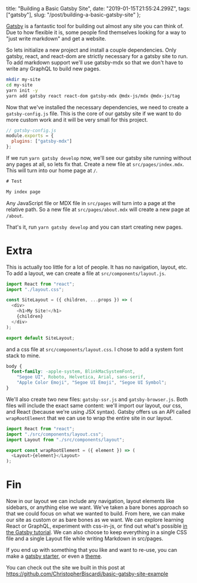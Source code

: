   title: "Building a Basic Gatsby Site",
  date: "2019-01-15T21:55:24.299Z",
  tags: ["gatsby"],
  slug: "/post/building-a-basic-gatsby-site"
};

[Gatsby](https://www.gatsbyjs.org/) is a fantastic tool for
building out almost any site you can think of. Due to how
flexible it is, some people find themselves looking for a
way to "just write markdown" and get a website.

So lets initialize a new project and install a couple
dependencies. Only gatsby, react, and react-dom are strictly
necessary for a gatsby site to run. To add markdown support
we'll use gatsby-mdx so that we don't have to write any
GraphQL to build new pages.

```sh
mkdir my-site
cd my-site
yarn init -y
yarn add gatsby react react-dom gatsby-mdx @mdx-js/mdx @mdx-js/tag
```

Now that we've installed the necessary dependencies, we need
to create a `gatsby-config.js` file. This is the core of our
gatsby site if we want to do more custom work and it will be
very small for this project.

```js
// gatsby-config.js
module.exports = {
  plugins: ["gatsby-mdx"]
};
```

If we run `yarn gatsby develop` now, we'll see our gatsby
site running without any pages at all, so lets fix that.
Create a new file at `src/pages/index.mdx`. This will turn
into our home page at `/`.

```js
# Test

My index page
```

Any JavaScript file or MDX file in `src/pages` will turn
into a page at the relative path. So a new file at
`src/pages/about.mdx` will create a new page at `/about`.

That's it, run `yarn gatsby develop` and you can start
creating new pages.

# Extra

This is actually too little for a lot of people. It has no
navigation, layout, etc. To add a layout, we can create a
file at `src/components/layout.js`.

```js
import React from "react";
import "./layout.css";

const SiteLayout = ({ children, ...props }) => (
  <div>
    <h1>My Site!</h1>
    {children}
  </div>
);

export default SiteLayout;
```

and a css file at `src/components/layout.css`. I chose to
add a system font stack to mine.

```css
body {
  font-family: -apple-system, BlinkMacSystemFont,
    "Segoe UI", Roboto, Helvetica, Arial, sans-serif,
    "Apple Color Emoji", "Segoe UI Emoji", "Segoe UI Symbol";
}
```

We'll also create two new files: `gatsby-ssr.js` and
`gatsby-browser.js`. Both files will include the exact same
content: we'll import our layout, our css, and React
(because we're using JSX syntax). Gatsby offers us an API
called `wrapRootElement` that we can use to wrap the entire
site in our layout.

```js
import React from "react";
import "./src/components/layout.css";
import Layout from "./src/components/layout";

export const wrapRootElement = ({ element }) => (
  <Layout>{element}</Layout>
);
```

# Fin

Now in our layout we can include any navigation, layout
elements like sidebars, or anything else we want. We've
taken a bare bones approach so that we could focus on what
we wanted to build. From here, we can make our site as
custom or as bare bones as we want. We can explore learning
React or GraphQL, experiment with css-in-js, or find out
what's possible
[in the Gatsby tutorial](https://www.gatsbyjs.org/tutorial/).
We can also choose to keep everything in a single CSS file
and a single Layout file while writing Markdown in
src/pages.

If you end up with something that you like and want to
re-use, you can make a
[gatsby starter](https://www.gatsbyjs.org/starters/?v=2), or
even a
[theme](https://www.gatsbyjs.org/blog/2018-11-11-introducing-gatsby-themes/).

You can check out the site we built in this post at
https://github.com/ChristopherBiscardi/basic-gatsby-site-example
